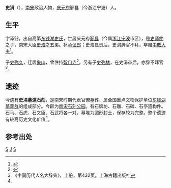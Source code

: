 '''史涓'''（{{bd|1120年||1202年||}}），[[南宋|南宋]]政治人物，[[庆元府|庆元府]]鄞县（今浙江宁波）人。

==生平==

字泽翁，出自高第[[东钱湖史氏|东钱湖史氏]]，世居庆元府[[鄞县|鄞县]]（今属[[浙江|浙江]][[宁波|宁波]]市区），是[[史师仲|史师仲]]之子，南宋大臣[[史浩|史浩]]之五弟。补[[承议郎|承议郎]]；史浩显贵后，史涓辞官不拜，卒赠[[中散大夫|中散大夫]]<ref name="shi">{{cite web |url=http://www.nbwb.net:8001/zhuantimcr2010/info.asp?id=15986 |title=史涓墓道石刻 |publisher=宁波文化遗产保护网 |access-date=2015-10-27 |archive-url=https://web.archive.org/web/20160304082518/http://www.nbwb.net:8001/zhuantimcr2010/info.asp?id=15986 |archive-date=2016-03-04 |dead-url=yes }}</ref>。

子[[史弥久|史弥久]]，迁居[[象山|象山]]，曾住持[[智门寺|智门寺]]<ref>{{cite web |url=http://www.sscqw.net/a/wenhua/xiaoshuo/2013/0513/329_32.html |title=一门三宰相——南宋史氏家族传(2)(32) |publisher=史氏春秋 |date=2009-02-13 |accessdate=2015-10-27 |archive-date=2016-03-09 |archive-url=https://web.archive.org/web/20160309235335/http://www.sscqw.net/a/wenhua/xiaoshuo/2013/0513/329_32.html |dead-url=no }}</ref>。另有子[[史弥林|史弥林]]，在史涓卒后，亦辞不拜官<ref>《中国历代人名大辞典》，上册，第432页，上海古籍出版社</ref>。

==遗迹==

今遗有'''史涓墓道石刻'''，是南宋时期代表官僚墓葬，属全国重点文物保护单位[[东钱湖墓葬群|东钱湖墓葬群]]的组成部分。今辟为[[南宋石刻公园|南宋石刻公园]]。有石牌坊、石雕、石碑、石亭遗构件。石马、石虎、石文臣、石武将各一对。墓堆为圆形封土，保存较为完整。整个遗迹有较高历史文化价值<ref name="shi"/>。

==参考出处==
{{reflist|2}}

[[Category:鄞县人|S]]
[[Category:鄞县史氏|J]]
[[Category:宋朝政治人物|S]]